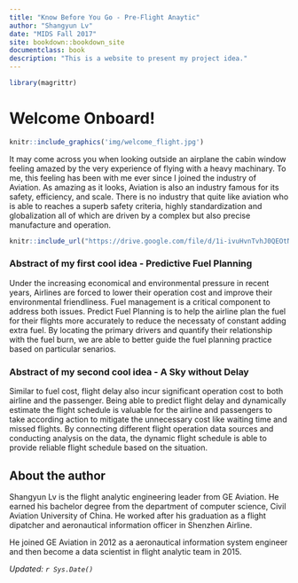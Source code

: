 ```yaml
---
title: "Know Before You Go - Pre-Flight Anaytic"
author: "Shangyun Lv"
date: "MIDS Fall 2017"
site: bookdown::bookdown_site
documentclass: book
description: "This is a website to present my project idea."
---
```


<!-- This won't be displayed but it will initialize your R session. Add any R libraries you need here. -->
```r
library(magrittr)
```


# Welcome Onboard! {-}

<!-- You can include images saved within your repo... -->
```r
knitr::include_graphics('img/welcome_flight.jpg')
```

It may come across you when looking outside an airplane the cabin window feeling amazed by the very experience of flying with a heavy machinary. To me, this feeling has been with me ever since I joined the industry of Aviation. As amazing as it looks, Aviation is also an industry famous for its safety, efficiency, and scale. There is no industry that quite like aviation who is able to reaches a superb safety criteria, highly standardization and globalization all of which are driven by a complex but also precise manufacture and operation.

<!-- Below this line is just examples of how you can embed video from Google Drive. First you have to enable sharing, then just get the object ID which is that long string between d/ and /preview and will also be appended to any sharing link you generate for your video. -->
<p>
```r

knitr::include_url("https://drive.google.com/file/d/1i-ivuHvnTvhJ0QEOtNNsO-UWhNzmv6_w/preview",height = '480')
```

### Abstract of my first cool idea - Predictive Fuel Planning {-}

Under the increasing economical and environmental pressure in recent years, Airlines are forced to lower their operation cost and improve their environmental friendliness. Fuel management is a critical component to address both issues. Predict Fuel Planning is to help the airline plan the fuel for their flights more accurately to reduce the necessaty of constant adding extra fuel. By locating the primary drivers and quantify their relationship with the fuel burn, we are able to better guide the fuel planning practice based on particular senarios.

### Abstract of my second cool idea - A Sky without Delay {-}

Similar to fuel cost, flight delay also incur significant operation cost to both airline and the passenger. Being able to predict flight delay and dynamically estimate the flight schedule is valuable for the airline and passengers to take according action to mitigate the unnecessary cost like waiting time and missed flights. By connecting different flight operation data sources and conducting analysis on the data, the dynamic flight schedule is able to provide reliable flight schedule based on the situation.

## About the author {-}

Shangyun Lv is the flight analytic engineering leader from GE Aviation. He earned his bachelor degree from the department of computer science, Civil Aviation University of China. He worked after his graduation as a flight dipatcher and aeronautical information officer in Shenzhen Airline.

He joined GE Aviation in 2012 as a aeronautical information system engineer and then become a data scientist in flight analytic team in 2015.

*Updated: `r Sys.Date()`*
